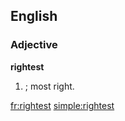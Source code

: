 ==English==

===Adjective===
'''rightest'''

# {{superlative of|[[right]]}}; most right.

[[fr:rightest]]
[[simple:rightest]]